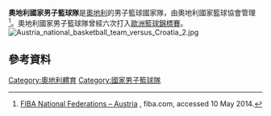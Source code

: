 '''奧地利國家男子籃球隊'''是[[奧地利|奧地利]]的男子籃球國家隊，由奧地利國家籃球協會管理<ref>[http://fiba.com/pages/eng/fc/FIBA/fibaStru/nfLeag/nfProf.asp?nationalFederationNumber=240 FIBA National Federations – Austria] {{Wayback|url=http://fiba.com/pages/eng/fc/FIBA/fibaStru/nfLeag/nfProf.asp?nationalFederationNumber=240 |date=20160306060822 }}, fiba.com, accessed 10 May 2014.</ref>。奧地利國家男子籃球隊曾經六次打入[[歐洲籃球錦標賽|歐洲籃球錦標賽]]。
[[File:Austria_national_basketball_team_versus_Croatia_2.jpg|thumb]]


== 參考資料 ==
{{Reflist}}

{{歐洲籃球協會男子隊}}

[[Category:奧地利體育|Category:奧地利體育]]
[[Category:國家男子籃球隊|Category:國家男子籃球隊]]